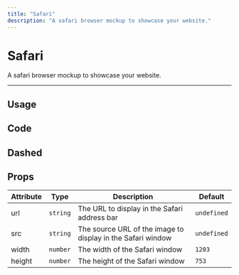 ```yaml
---
title: "Safari"
description: "A safari browser mockup to showcase your website."
---
```


# Safari

A safari browser mockup to showcase your website.

---

## Usage

<ComponentPreview name="safari-example" />

## Code

<ComponentPreview showPreview={false} name="safari" />

## Dashed

<ComponentPreview name="safari-with-image-example" />

## Props

| Attribute | Type     | Description                                                 | Default     |
| --------- | -------- | ----------------------------------------------------------- | ----------- |
| url       | `string` | The URL to display in the Safari address bar                | `undefined` |
| src       | `string` | The source URL of the image to display in the Safari window | `undefined` |
| width     | `number` | The width of the Safari window                              | `1203`      |
| height    | `number` | The height of the Safari window                             | `753`       |
